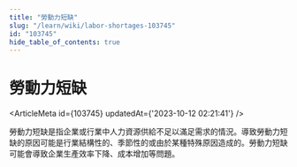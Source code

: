 ```yaml
---
title: "勞動力短缺"
slug: "/learn/wiki/labor-shortages-103745"
id: "103745"
hide_table_of_contents: true
---
```



# 勞動力短缺

<ArticleMeta id={103745} updatedAt={'2023-10-12 02:21:41'} />
<div className='border-solid border-b border-t-0 my-4 border-[var(--ifm-color-gray-300)]' />

勞動力短缺是指企業或行業中人力資源供給不足以滿足需求的情況。導致勞動力短缺的原因可能是行業結構性的、季節性的或由於某種特殊原因造成的。勞動力短缺可能會導致企業生產效率下降、成本增加等問題。
